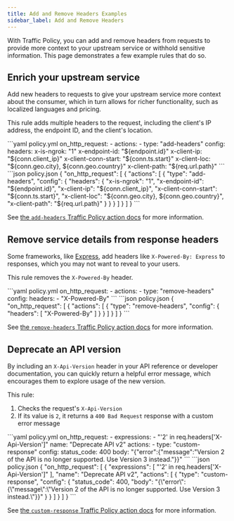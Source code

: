 ```yaml
---
title: Add and Remove Headers Examples
sidebar_label: Add and Remove Headers
---
```




With Traffic Policy, you can add and remove headers from requests to provide more context to your upstream service or withhold sensitive information. This page demonstrates a few example rules that do so.

## Enrich your upstream service

Add new headers to requests to give your upstream service more context about the consumer, which in turn allows for richer functionality, such as localized languages and pricing.

This rule adds multiple headers to the request, including the client's IP address, the endpoint ID, and the client's location.

<CodeGroup>
```yaml policy.yml
on_http_request:
  - actions:
    - type: "add-headers"
    config:
    headers:
    x-is-ngrok: "1"
    x-endpoint-id: "${endpoint.id}"
    x-client-ip: "${conn.client_ip}"
    x-client-conn-start: "${conn.ts.start}"
    x-client-loc: "${conn.geo.city}, ${conn.geo.country}"
    x-client-path: "${req.url.path}"
```
```json policy.json
{
  "on_http_request": [
    {
      "actions": [
        {
          "type": "add-headers",
          "config": {
            "headers": {
              "x-is-ngrok": "1",
              "x-endpoint-id": "${endpoint.id}",
              "x-client-ip": "${conn.client_ip}",
              "x-client-conn-start": "${conn.ts.start}",
              "x-client-loc": "${conn.geo.city}, ${conn.geo.country}",
              "x-client-path": "${req.url.path}"
            }
          }
        }
      ]
    }
  ]
}
```
</CodeGroup>

See [the `add-headers` Traffic Policy action docs](/traffic-policy/actions/add-headers/) for more information.

## Remove service details from response headers

Some frameworks, like [Express](https://expressjs.com/), add headers like `X-Powered-By: Express` to responses, which you may not want to reveal to your users.

This rule removes the `X-Powered-By` header.

<CodeGroup>
```yaml policy.yml
on_http_request:
  - actions:
    - type: "remove-headers"
    config:
    headers:
    - "X-Powered-By"
```
```json policy.json
{
  "on_http_request": [
    {
      "actions": [
        {
          "type": "remove-headers",
          "config": {
            "headers": [
              "X-Powered-By"
            ]
          }
        }
      ]
    }
  ]
}
```
</CodeGroup>

See [the `remove-headers` Traffic Policy action docs](/traffic-policy/actions/remove-headers/) for more information.

## Deprecate an API version

By including an `X-Api-Version` header in your API reference or developer documentation, you can quickly return a helpful error message, which encourages them to explore usage of the new version.

This rule:

1. Checks the request's `X-Api-Version`
1. If its value is `2`, it returns a `400 Bad Request` response with a custom error message

<CodeGroup>
```yaml policy.yml
on_http_request:
  - expressions:
    - "'2' in req.headers['X-Api-Version']"
    name: "Deprecate API v2"
    actions:
    - type: "custom-response"
    config:
    status_code: 400
    body: "{"error":{"message":"Version 2 of the API is no longer supported. Use Version 3 instead."}}"
```
```json policy.json
{
  "on_http_request": [
    {
      "expressions": [
        "'2' in req.headers['X-Api-Version']"
      ],
      "name": "Deprecate API v2",
      "actions": [
        {
          "type": "custom-response",
          "config": {
            "status_code": 400,
            "body": "{\"error\":{\"message\":\"Version 2 of the API is no longer supported. Use Version 3 instead.\"}}"
          }
        }
      ]
    }
  ]
}
```
</CodeGroup>

See [the `custom-response` Traffic Policy action docs](/traffic-policy/actions/custom-response/) for more information.
